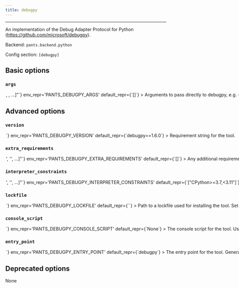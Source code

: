 ```yaml
---
title: debugpy
---
```



---

An implementation of the Debug Adapter Protocol for Python (https://github.com/microsoft/debugpy).

Backend: <span className="color--primary">`pants.backend.python`</span>

Config section: <span className="color--primary">`[debugpy]`</span>

<span className={styles.options}>

## Basic options

### `args`

<Option
  cli_repr={`--debugpy-args="[<shell_str>, <shell_str>, ...]"`}
  env_repr='PANTS_DEBUGPY_ARGS'
  default_repr={`[]`}
>

Arguments to pass directly to debugpy, e.g. `--debugpy-args='--log-to-stderr'`.

</Option>

## Advanced options

### `version`

<Option
  cli_repr={`--debugpy-version=<str>`}
  env_repr='PANTS_DEBUGPY_VERSION'
  default_repr={`debugpy==1.6.0`}
>

Requirement string for the tool.

</Option>

### `extra_requirements`

<Option
  cli_repr={`--debugpy-extra-requirements="['<str>', '<str>', ...]"`}
  env_repr='PANTS_DEBUGPY_EXTRA_REQUIREMENTS'
  default_repr={`[]`}
>

Any additional requirement strings to use with the tool. This is useful if the tool allows you to install plugins or if you need to constrain a dependency to a certain version.

</Option>

### `interpreter_constraints`

<Option
  cli_repr={`--debugpy-interpreter-constraints="['<str>', '<str>', ...]"`}
  env_repr='PANTS_DEBUGPY_INTERPRETER_CONSTRAINTS'
  default_repr={`["CPython>=3.7,<3.11"]`}
>

Python interpreter constraints for this tool.

</Option>

### `lockfile`

<Option
  cli_repr={`--debugpy-lockfile=<str>`}
  env_repr='PANTS_DEBUGPY_LOCKFILE'
  default_repr={`<default>`}
>

Path to a lockfile used for installing the tool.

Set to the string `<default>` to use a lockfile provided by Pants, so long as you have not changed the `--version` and `--extra-requirements` options, and the tool&#x27;s interpreter constraints are compatible with the default. Pants will error or warn if the lockfile is not compatible (controlled by `[python].invalid_lockfile_behavior`). See https://github.com/pantsbuild/pants/blob/release_2.13.1/src/python/pants/backend/python/subsystems/debugpy.lock for the default lockfile contents.

Set to the string `<none>` to opt out of using a lockfile. We do not recommend this, though, as lockfiles are essential for reproducible builds.

To use a custom lockfile, set this option to a file path relative to the build root, then run `/home/josh/work/scie-pants/dist/scie-pants-linux-x86_64 generate-lockfiles --resolve=debugpy`.

As explained at https://www.pantsbuild.org/v2.13/docs/python-third-party-dependencies, lockfile generation via `generate-lockfiles` does not always work and you may want to manually generate the lockfile. You will want to set `[python].invalid_lockfile_behavior = 'ignore'` so that Pants does not complain about missing lockfile headers.

</Option>

### `console_script`

<Option
  cli_repr={`--debugpy-console-script=<str>`}
  env_repr='PANTS_DEBUGPY_CONSOLE_SCRIPT'
  default_repr={`None`}
>

The console script for the tool. Using this option is generally preferable to (and mutually exclusive with) specifying an --entry-point since console script names have a higher expectation of staying stable across releases of the tool. Usually, you will not want to change this from the default.

</Option>

### `entry_point`

<Option
  cli_repr={`--debugpy-entry-point=<str>`}
  env_repr='PANTS_DEBUGPY_ENTRY_POINT'
  default_repr={`debugpy`}
>

The entry point for the tool. Generally you only want to use this option if the tool does not offer a --console-script (which this option is mutually exclusive with). Usually, you will not want to change this from the default.

</Option>

## Deprecated options

None

</span>